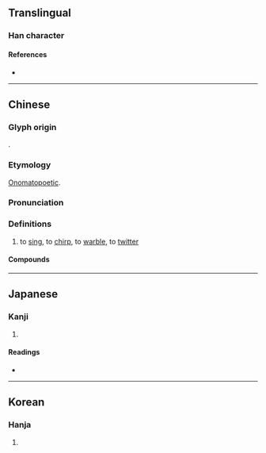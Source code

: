 {{character info/new}}
{{also|啭}}
==Translingual==
{{Han simplified forms|囀|𫝚|啭|ex=y}}

===Han character===
{{Han char|rn=30|rad=口|as=18|sn=21|four=65043|canj=RJJI|ids=⿰口轉}}

====References====
* {{Han ref|kx=0214.300|dkj=04614|dj=0437.170|hdz=10705.180|uh=56C0|ud=22208|bh=C4DA|bd=50394}}

----

==Chinese==
{{zh-forms|s=啭}}

===Glyph origin===
{{Han etym}}
{{Han compound|口|轉|c1=s|c2=p|t1=mouse|t2=to shift|ls=psc}}.

===Etymology===
[[onomatopoetic|Onomatopoetic]].

===Pronunciation===
{{zh-pron
|m=zhuàn
|c=zyun2,zyun3
|h=pfs=
|md=
|mn=
|w=
|mc=y
|oc=y
|cat=v
}}

===Definitions===
{{zh-hanzi}}

# {{lb|zh|of birds}} to [[sing]], to [[chirp]], to [[warble]], to [[twitter]]

====Compounds====
{{zh-der|囀喉|鳥囀}}

----

==Japanese==

===Kanji===
{{ja-kanji|grade=|rs=口18}}

# {{defn|lang=ja|sort=口18}}

====Readings====
* {{ja-readings|on=[[てん]] (ten)|kun=[[さえずる]] (saezuru)}}

----

==Korean==

===Hanja===
{{ko-hanja|hangeul=전|rv=jeon|mr=chŏn}}

# {{defn|lang=ko|sort=口18}}
